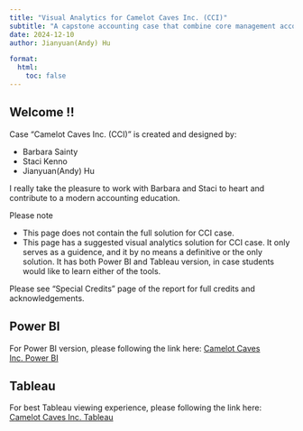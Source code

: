 ```yaml
---
title: "Visual Analytics for Camelot Caves Inc. (CCI)"
subtitle: "A capstone accounting case that combine core management accounting skills with modern analytics"
date: 2024-12-10
author: Jianyuan(Andy) Hu

format: 
  html: 
    toc: false
---
```


## Welcome !!

Case "Camelot Caves Inc. (CCI)" is created and designed by: 

- Barbara Sainty
- Staci Kenno
- Jianyuan(Andy) Hu

I really take the pleasure to work with Barbara and Staci to heart and contribute to a modern accounting education. 

Please note

- This page does not contain the full solution for CCI case. 
- This page has a suggested visual analytics solution for CCI case. It only serves as a guidence, and it by no means a definitive or the only solution. It has both Power BI and Tableau version, in case students would like to learn either of the tools. 

Please see "Special Credits" page of the report for full credits and acknowledgements. 

::: {.panel-tabset}

## Power BI

For Power BI version, please following the link here: [Camelot Caves Inc. Power BI](https://app.powerbi.com/view?r=eyJrIjoiZjk4ZjliZDItNTQxYi00ZWM5LTg2YzItMmUyZDdiNmY3OTYyIiwidCI6IjJlYTIwYzQ3LTNlZjUtNDNkNy1iZWQ3LWIwNDBmYzBhMzkyNiIsImMiOjZ9)

## Tableau

For best Tableau viewing experience, please following the link here: [Camelot Caves Inc. Tableau](https://public.tableau.com/views/WineAnalytics-AndyHuV3/SpeicalNotes?:language=en-GB&:sid=&:redirect=auth&:display_count=n&:origin=viz_share_link)

:::
